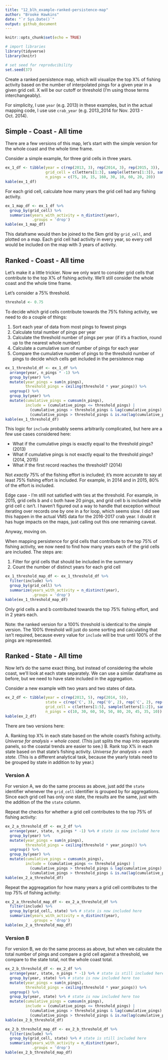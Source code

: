 ```yaml
---
title: "12_blh_example-ranked-persistence-map"
author: "Brooke Hawkins"
date: "`r Sys.Date()`"
output: github_document
---
```


```r
knitr::opts_chunk$set(echo = TRUE)

# import libraries
library(tidyverse)
library(knitr)

# set seed for reproducibility
set.seed(37)
```

Create a ranked persistence map, which will visualize the top X% of fishing activity based on the number of interpolated pings for a given year in a given grid cell. X will be our cutoff or threshold (I'm using those terms interchangeably).

For simplicity, I use `year` (e.g. 2013) in these examples, but in the actual mapping code, I use use `crab_year` (e.g. 2013_2014 for Nov. 2013 - Oct. 2014).

## Simple - Coast - All time

There are a few versions of this map, let's start with the simple version for the whole coast and the whole time frame.

Consider a simple example, for three grid cells in three years.

```r
ex_1_df <- tibble(year = c(rep(2013, 3), rep(2014, 3), rep(2015, 3)),
                  grid_cell = c(letters[1:3], sample(letters[1:3]), sample(letters[1:3])),
                  n_pings = c(75, 10, 15, 160, 30, 10, 60, 20, 20))
kable(ex_1_df)
```

For each grid cell, calculate how many years the grid cell had any fishing activity.

```r
ex_1_map_df <- ex_1_df %>%
  group_by(grid_cell) %>%
  summarise(years_with_activity = n_distinct(year),
            .groups = 'drop')
kable(ex_1_map_df)
```

This dataframe would then be joined to the 5km grid by `grid_cell`, and plotted on a map. Each grid cell had activity in every year, so every cell would be included on the map with 3 years of activity.

## Ranked - Coast - All time

Let's make it a little trickier. Now we only want to consider grid cells that contribute to the top X% of fishing activity. We'll still consider the whole coast and the whole time frame.

Let's consider a 75% threshold.

```r
threshold <- 0.75
```

To decide which grid cells contribute towards the 75% fishing activity, we need to do a couple of things:

1.  Sort each year of data from most pings to fewest pings
2.  Calculate total number of pings per year
3.  Calculate the threshold number of pings per year (if it's a fraction, round up to the nearest whole number)
4.  Calculate a cumulative sum of number of pings for each year
5.  Compare the cumulative number of pings to the threshold number of pings to decide which cells get included in the persistence map

```r
ex_1_threshold_df <- ex_1_df %>%
  arrange(year, n_pings * -1) %>%
  group_by(year) %>% 
  mutate(year_pings = sum(n_pings),
         threshold_pings = ceiling(threshold * year_pings)) %>%
  ungroup() %>%
  group_by(year) %>% 
  mutate(cumulative_pings = cumsum(n_pings),
         include = (cumulative_pings <= threshold_pings) | 
           (cumulative_pings > threshold_pings & lag(cumulative_pings) < threshold_pings) | 
           (cumulative_pings > threshold_pings & is.na(lag(cumulative_pings) < threshold_pings)))
kable(ex_1_threshold_df)
```

This logic for `include` probably seems arbitrarily complicated, but here are a few use cases considered here:

-   What if the cumulative pings is exactly equal to the threshold pings? (2013)
-   What if cumulative pings is not exactly equal to the threshold pings? (2014, 2015)
-   What if the first record reaches the threshold? (2014)

Not *exactly* 75% of the fishing effort is included; it's more accurate to say at least 75% fishing effort is included. For example, in 2014 and in 2015, 80% of the effort is included.

Edge case - I'm still not satisfied with ties at the threshold. For example, in 2015, grid cells b and c both have 20 pings, and grid cell b is included while grid cell c isn't. I haven't figured out a way to handle that exception without iterating over records one by one in a for loop, which seems slow. I did see this happen in the actual VMS data for the 2016-2017 crab year. I doubt it has huge impacts on the maps, just calling out this one remaining caveat.

Anyway, moving on.

When mapping persistence for grid cells that contribute to the top 75% of fishing activity, we now need to find how many years each of the grid cells are included. The steps are:

1.  Filter for grid cells that should be included in the summary
2.  Count the number of distinct years for each grid cell

```r
ex_1_threshold_map_df <- ex_1_threshold_df %>%
  filter(include) %>%
  group_by(grid_cell) %>%
  summarize(years_with_activity = n_distinct(year),
            .groups = 'drop')
kable(ex_1_threshold_map_df)
```

Only grid cells a and b contributed towards the top 75% fishing effort, and in 2 years each.

Note: the ranked version for a 100% threshold is identical to the simple version. The 100% threshold will just do some sorting and calculating that isn't required, because every value for `include` will be true until 100% of the pings are represented.

## Ranked - State - All time

Now let's do the same exact thing, but instead of considering the whole coast, we'll look at each state separately. We can use a similar dataframe as before, but we need to have state included in the aggregation.

Consider a new example with two years and two states of data.

```r
ex_2_df <- tibble(year = c(rep(2013, 5), rep(2014, 5)),
                  state = c(rep('C', 3), rep('O', 2), rep('C', 2), rep('O', 3)),
                  grid_cell = c(letters[1:5], sample(letters[1:2]), sample(letters[4:6])),
                  n_pings = c(10, 30, 60, 50, 50, 80, 20, 45, 35, 10))
kable(ex_2_df)
```

 There are two versions here:

A. Ranking top X% in each state based on the whole coast's fishing activity. *Universe for analysis = whole coast.* (This just splits the map into separate panels, so the coastal trends are easier to see.)
B. Rank top X% in each state based on that state's fishing activity. *Universe for analysis = each state.* (This is a different analytical task, because the yearly totals need to be grouped by state in addition to by year.)

### Version A

For version A, we do the same process as above, just add the `state` identifier whenever the `grid_cell` identifier is grouped by for aggregations. Since each grid cell has only one state, the results are the same, just with the addition of the the `state` column.

Repeat the checks for whether a grid cell contributes to the top 75% of fishing activity:

```r
ex_2_a_threshold_df <- ex_2_df %>%
  arrange(year, state, n_pings * -1) %>% # state is now included here
  group_by(year) %>%
  mutate(year_pings = sum(n_pings),
         threshold_pings = ceiling(threshold * year_pings)) %>%
  ungroup() %>%
  group_by(year) %>%
  mutate(cumulative_pings = cumsum(n_pings),
         include = (cumulative_pings <= threshold_pings) |
           (cumulative_pings > threshold_pings & lag(cumulative_pings) < threshold_pings) |
           (cumulative_pings > threshold_pings & is.na(lag(cumulative_pings) < threshold_pings)))
kable(ex_2_a_threshold_df)
```

Repeat the aggreagation for how many years a grid cell contributes to the top 75% of fishing activity:

```r
ex_2_a_threshold_map_df <- ex_2_a_threshold_df %>%
  filter(include) %>%
  group_by(grid_cell, state) %>% # state is now included here
  summarize(years_with_activity = n_distinct(year),
            .groups = 'drop')
kable(ex_2_a_threshold_map_df)
```

### Version B

For version B, we do the same process as above, but when we calculate the total number of pings and compare a grid cell against a threshold, we compare to the state total, not the whole coast total.

```r
ex_2_b_threshold_df <- ex_2_df %>%
  arrange(year, state, n_pings * -1) %>% # state is still included here
  group_by(year, state) %>% # state is now included here too
  mutate(year_pings = sum(n_pings),
         threshold_pings = ceiling(threshold * year_pings)) %>%
  ungroup() %>%
  group_by(year, state) %>% # state is now included here too
  mutate(cumulative_pings = cumsum(n_pings),
         include = (cumulative_pings <= threshold_pings) |
           (cumulative_pings > threshold_pings & lag(cumulative_pings) < threshold_pings) |
           (cumulative_pings > threshold_pings & is.na(lag(cumulative_pings) < threshold_pings)))
kable(ex_2_b_threshold_df)
```

```r
ex_2_b_threshold_map_df <- ex_2_b_threshold_df %>%
  filter(include) %>%
  group_by(grid_cell, state) %>% # state is still included here
  summarize(years_with_activity = n_distinct(year),
            .groups = 'drop')
kable(ex_2_b_threshold_map_df)
```
